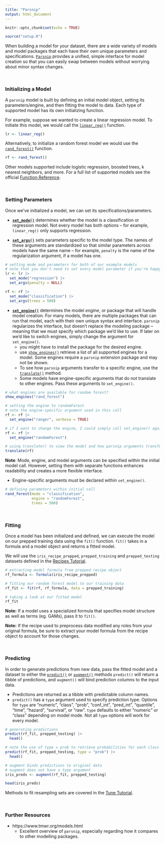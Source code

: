 ```yaml
---
title: "Parsnip"
output: html_document
---
```


```r
knitr::opts_chunk$set(echo = TRUE)

source("setup.R")
```

When building a model for your dataset, there are a wide variety of models and model packages that each have their own unique parameters and specifications. [`Parsnip`](https://parsnip.tidymodels.org/) provides a unified, simple interface for model creation so that you can easily swap between models without worrying about minor syntax changes. 

<br>

### Initializing a Model ### 

A `parsnip` model is built by defining an initial model object, setting its parameters/engine, and then fitting the model to data. Each type of supported model has its own initializing function. 

For example, suppose we wanted to create a linear regression model. To initiate this model, we would call the [`linear_reg()`](https://parsnip.tidymodels.org/reference/linear_reg.html) function. 

```r
lr <- linear_reg()
```

Alternatively, to initialize a random forest model we would use the [`rand_forest()`](https://parsnip.tidymodels.org/reference/rand_forest.html) function. 

```r
rf <- rand_forest()
```

Other models supported include logistic regression, boosted trees, k nearest neighbors, and more. For a full list of supported models see the official [Function Reference](https://parsnip.tidymodels.org/reference/index.html).

<br>

### Setting Parameters ###

Once we've initialized a model, we can set its specifications/parameters. 

* [**`set_mode()`**](https://parsnip.tidymodels.org/reference/set_args.html) determines whether the model is a classification or regression model. Not every model has both options -- for example, `linear_reg()` only supports regression. 

* [**`set_args()`**](https://parsnip.tidymodels.org/reference/set_args.html) sets parameters specific to the model type. The names of these arguments are standardized so that similar parameters across models have the same name -- for example, `penalty` is the name of the regularization argument, if a model has one. 

```r
# setting mode and parameters for both of our example models 
# note that you don't need to set every model parameter if you're happy with the defaults
lr <- lr |>
  set_mode("regression") |> 
  set_args(penalty = NULL) 

rf <- rf |>
  set_mode("classification") |>
  set_args(trees = 500)
```

* [**`set_engine()`**](https://parsnip.tidymodels.org/reference/set_engine.html) determines the model *engine*, or package that will handle model creation. For many models, there are multiple packages that can run that model, each with their own unique syntax and interface. `parsnip` regularizes the interface, but doesn't replace the modeling package -- meaning that we must specify which package we'd like to use. If later on we'd like to switch engines, simply change the argument for `set_engine()`. 
  * you might have to install the package for the desired engine. 
  * use [`show_engines()`](https://parsnip.tidymodels.org/reference/show_engines.html) retrieve a list of all supported engines for a model. Some engines require a `parsnip` extension package and may not be shown. 
  * To see how `parsnip` arguments transfer to a specific engine, use the [`translate()`](https://parsnip.tidymodels.org/reference/translate.html) method. 
  * Some models have engine-specific arguments that do not translate to other engines. Pass these arguments to `set_engine()`. 

```r
# what engines are available for random forest?
show_engines("rand_forest")

# setting the engine to randomForest 
# note the engine-specific argument used in this call 
rf <- rf |>
  set_engine("ranger", verbose = TRUE)

# if I want to change the engine, I could simply call set_engine() again
rf <- rf |>
  set_engine("randomForest")

# using translate() to view the model and how parsnip arguments transfer to the randomForest package
translate(rf)
```

**Note**: Mode, engine, and model arguments can be specified within the initial model call. However, setting them with separate functions enhances readability and creates a more flexible interface.

* Engine-specific arguments must be declared within `set_engine()`. 

```r
# defining parameters within initial call
rand_forest(mode = "classification", 
            engine = "randomForest", 
            trees = 500)
```

<br>

### Fitting ###

Once a model has been initialized and defined, we can execute the model on our prepped training data using the `fit()` function. `fit()` takes in a formula and a model object and returns a fitted model. 

We will use the `iris_recipe_prepped`, `prepped_training` and `prepped_testing` datasets defined in the [Recipes Tutorial](Recipes.html). 

```r
# extracting model formula from prepped recipe object
rf_formula <- formula(iris_recipe_prepped)

# fitting our random forest model to our training data
rf_fit <- fit(rf, rf_formula, data = prepped_training)

# taking a look at our fitted model
rf_fit 
```

**Note:** If a model uses a specialized formula that specifies model structure as well as terms (eg. GAMs), pass it to `fit()`. 

**Note:** If the recipe used to preprocess data modified any roles from your original formula, be sure to extract your model formula from the recipe object to account for those changes. 

<br>

### Predicting ###

In order to generate predictions from new data, pass the fitted model and a dataset to either the [`predict()`](https://parsnip.tidymodels.org/reference/predict.model_fit.html) or [`augment()`](https://parsnip.tidymodels.org/reference/augment.html) methods `predict()` will return a tibble of predictions, and `augment()` will bind prediction columns to the input data. 

* Predictions are returned as a tibble with predictable column names.
* `predict()` has a `type` argument used to specify prediction type. Options for `type` are "numeric", "class", "prob", "conf_int", "pred_int", "quantile", "time", "hazard", "survival", or "raw". `type` defaults to either "numeric" or "class" depending on model mode. Not all `type` options will work for every model. 


```r
# generating predictions
predict(rf_fit, prepped_testing) |>
  head()

# note the use of type = prob to retrieve probabilities for each class
predict(rf_fit, prepped_testing, type = "prob") |>
  head()

# augment binds predictions to original data
# augment does not have a type argument
iris_preds <- augment(rf_fit, prepped_testing) 

head(iris_preds)
```

Methods to fit resampling sets are covered in the [Tune Tutorial]("Tune.html").

<br>

### Further Resources ###

* https://www.tmwr.org/models.html
  * Excellent overview of `parsnip`, especially regarding how it compares to other modelling packages.
